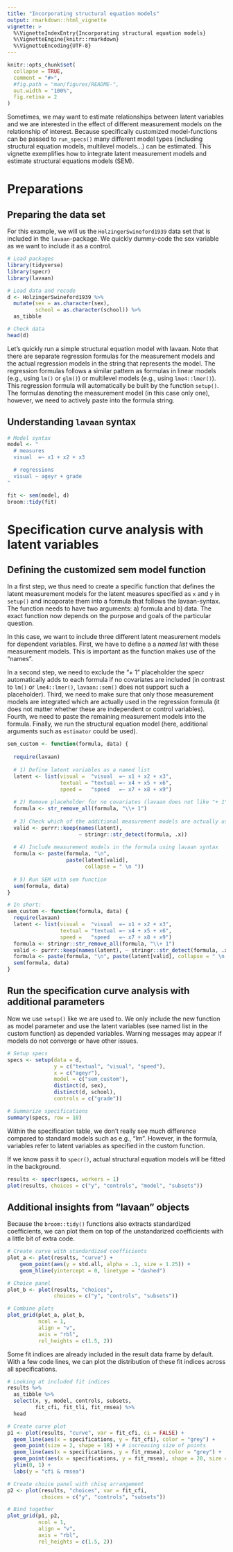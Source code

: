 ```yaml
---
title: "Incorporating structural equation models"
output: rmarkdown::html_vignette
vignette: >
  %\VignetteIndexEntry{Incorporating structural equation models}
  %\VignetteEngine{knitr::rmarkdown}
  %\VignetteEncoding{UTF-8}
---
```


```r
knitr::opts_chunk$set(
  collapse = TRUE,
  comment = "#>",
  #fig.path = "man/figures/README-",
  out.width = "100%",
  fig.retina = 2
)
```

Sometimes, we may want to estimate relationships between latent variables and we are interested in the effect of different measurement models on the relationship of interest. Because specifically customized model-functions can be passed to `run_specs()` many different model types (including structural equation models, multilevel models...) can be estimated. This vignette exemplifies how to integrate latent measurement models and estimate structural equations models (SEM).


# Preparations


## Preparing the data set

For this example, we will us the `HolzingerSwineford1939` data set that is included in the `lavaan`-package. We quickly dummy-code the sex variable as we want to include it as a control. 

```r
# Load packages
library(tidyverse)
library(specr)
library(lavaan)

# Load data and recode
d <- HolzingerSwineford1939 %>% 
  mutate(sex = as.character(sex),
         school = as.character(school)) %>%
  as_tibble

# Check data
head(d)
```

Let's quickly run a simple structural equation model with lavaan. Note that there are separate regression formulas for the measurement models and the actual regression models in the string that represents the model. The regression formulas follows a similar pattern as formulas in linear models (e.g., using `lm()` or `glm()`) or multilevel models (e.g., using `lme4::lmer()`). This regression formula will automatically be built by the function `setup()`. The formulas denoting the measurement model (in this case only one), however, we need to actively paste into the formula string. 

## Understanding `lavaan` syntax

```r
# Model syntax
model <- "
  # measures
  visual  =~ x1 + x2 + x3

  # regressions
  visual ~ ageyr + grade
"

fit <- sem(model, d)
broom::tidy(fit)
```


# Specification curve analysis with latent variables

## Defining the customized sem model function

In a first step, we thus need to create a specific function that defines the latent measurement models for the latent measures specified as `x` and `y` in `setup()` and incoporate them into a formula that follows the lavaan-syntax. The function needs to have two arguments: a) formula and b) data. The exact function now depends on the purpose and goals of the particular question. 

In this case, we want to include three different latent measurement models for dependent variables. First, we have to define a a *named list* with these measurement models. This is important as the function makes use of the "names". 

In a second step, we need to exclude the "+ 1" placeholder the specr automatically adds to each formula if no covariates are included (in contrast to `lm()` or `lme4::lmer()`, `lavaan::sem()` does not support such a placeholder). Third, we need to make sure that only those measurement models are integrated which are actually used in the regression formula (it does not matter whether these are independent or control variables). Fourth, we need to paste the remaining measurement models into the formula. Finally, we run the structural equation model (here, additional arguments such as `estimator` could be used).  

```r
sem_custom <- function(formula, data) {
  
  require(lavaan)
  
  # 1) Define latent variables as a named list
  latent <- list(visual =  "visual  =~ x1 + x2 + x3",
                 textual = "textual =~ x4 + x5 + x6",
                 speed =   "speed   =~ x7 + x8 + x9")
  
  # 2) Remove placeholder for no covariates (lavaan does not like "+ 1")
  formula <- str_remove_all(formula, "\\+ 1")
  
  # 3) Check which of the additional measurement models are actually used in the formula
  valid <- purrr::keep(names(latent), 
                       ~ stringr::str_detect(formula, .x))
  
  # 4) Include measurement models in the formula using lavaan syntax
  formula <- paste(formula, "\n",
                   paste(latent[valid], 
                         collapse = " \n "))
  
  # 5) Run SEM with sem function
  sem(formula, data)
}

# In short:
sem_custom <- function(formula, data) {
  require(lavaan)
  latent <- list(visual =  "visual  =~ x1 + x2 + x3",
                 textual = "textual =~ x4 + x5 + x6",
                 speed =   "speed   =~ x7 + x8 + x9")
  formula <- stringr::str_remove_all(formula, "\\+ 1")
  valid <- purrr::keep(names(latent), ~ stringr::str_detect(formula, .x))
  formula <- paste(formula, "\n", paste(latent[valid], collapse = " \n "))
  sem(formula, data)
}

```


## Run the specification curve analysis with additional parameters

Now we use `setup()` like we are used to. We only include the new function as model parameter and use the latent variables (see named list in the custom function) as depended variables.  Warning messages may appear if models do not converge or have other issues. 

```r
# Setup specs
specs <- setup(data = d,
               y = c("textual", "visual", "speed"),
               x = c("ageyr"),
               model = c("sem_custom"),
               distinct(d, sex),
               distinct(d, school),
               controls = c("grade"))

# Summarize specifications
summary(specs, row = 10)
```

Within the specification table, we don't really see much difference compared to standard models such as e.g., "lm". However, in the formula, variables refer to latent variables as specified in the custom function. 

If we know pass it to `specr()`, actual structural equation models will be fitted in the background. 

```r
results <- specr(specs, workers = 1)
plot(results, choices = c("y", "controls", "model", "subsets"))
```

## Additional insights from "lavaan" objects

Because the `broom::tidy()` functions also extracts standardized coefficients, we can plot them on top of the unstandarized coefficients with a little bit of extra code.

```r
# Create curve with standardized coefficients
plot_a <- plot(results, "curve") + 
    geom_point(aes(y = std.all, alpha = .1, size = 1.25)) +
    geom_hline(yintercept = 0, linetype = "dashed")

# Choice panel
plot_b <- plot(results, "choices",
               choices = c("y", "controls", "subsets"))

# Combine plots
plot_grid(plot_a, plot_b,
          ncol = 1,           
          align = "v",            
          axis = "rbl",            
          rel_heights = c(1.5, 2))  
```

Some fit indices are already included in the result data frame by default.  With a few code lines, we can plot the distribution of these fit indices across all specifications.  

```r
# Looking at included fit indices
results %>%
  as_tibble %>%
  select(x, y, model, controls, subsets, 
         fit_cfi, fit_tli, fit_rmsea) %>%
  head

# Create curve plot
p1 <- plot(results, "curve", var = fit_cfi, ci = FALSE) +
  geom_line(aes(x = specifications, y = fit_cfi), color = "grey") +
  geom_point(size = 2, shape = 18) + # increasing size of points
  geom_line(aes(x = specifications, y = fit_rmsea), color = "grey") +
  geom_point(aes(x = specifications, y = fit_rmsea), shape = 20, size = 2) +
  ylim(0, 1) +
  labs(y = "cfi & rmsea")

# Create choice panel with chisq arrangement
p2 <- plot(results, "choices", var = fit_cfi, 
           choices = c("y", "controls", "subsets"))

# Bind together
plot_grid(p1, p2,
          ncol = 1,           
          align = "v",            
          axis = "rbl",            
          rel_heights = c(1.5, 2))
```



